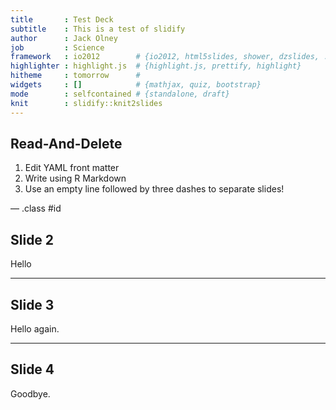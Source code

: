```yaml
---
title       : Test Deck
subtitle    : This is a test of slidify
author      : Jack Olney
job         : Science
framework   : io2012        # {io2012, html5slides, shower, dzslides, ...}
highlighter : highlight.js  # {highlight.js, prettify, highlight}
hitheme     : tomorrow      #
widgets     : []            # {mathjax, quiz, bootstrap}
mode        : selfcontained # {standalone, draft}
knit        : slidify::knit2slides
---
```


## Read-And-Delete

1. Edit YAML front matter
2. Write using R Markdown
3. Use an empty line followed by three dashes to separate slides!

--- .class #id

## Slide 2

Hello

---

## Slide 3

Hello again.

---

## Slide 4

Goodbye.



